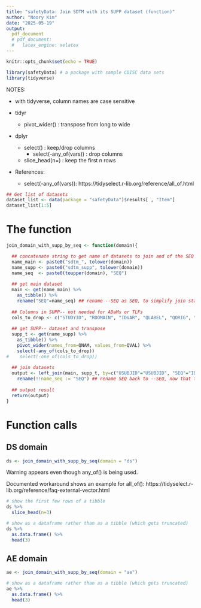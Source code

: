 ---
title: "safetyData: Join SDTM with its SUPP dataset (function)"
author: "Noory Kim"
date: "2025-05-19"
output: 
  pdf_document
  # pdf_document:
  #   latex_engine: xelatex
---

```{r setup, include=FALSE}
knitr::opts_chunk$set(echo = TRUE)
```

```{r libraries, message=FALSE}
library(safetyData) # a package with sample CDISC data sets
library(tidyverse)
```

NOTES: 

- with tidyverse, column names are case sensitive

- tidyr
  - pivot_wider() : transpose from long to wide

- dplyr 
  - select() : keep/drop columns
    - select(-any_of(vars)) : drop columns
  - slice_head(n=) : keep the first n rows
  
- References: 
  - select(-any_of(vars)): https://tidyselect.r-lib.org/reference/all_of.html

```{r datasets_in_safetyData}
## Get list of datasets
dataset_list <- data(package = "safetyData")$results[ , "Item"]
dataset_list[1:5]
```
# The function
```{r function}
join_domain_with_supp_by_seq <- function(domain){

  ## concatenate string to get name of datasets to join and of the SEQ variable
  name_main <- paste0("sdtm_", tolower(domain))
  name_supp <- paste0("sdtm_supp", tolower(domain))
  name_seq  <- paste0(toupper(domain), "SEQ")
  
  ## get main dataset
  main <- get(name_main) %>% 
    as_tibble() %>% 
    rename("SEQ"=name_seq) ## rename --SEQ as SEQ, to simplify join statement below
  
  ## Columns in SUPP-- not needed for ADaMs or TLFs 
  cols_to_drop <- c("STUDYID", "RDOMAIN", "IDVAR", "QLABEL", "QORIG", "QEVAL")
  
  ## get SUPP-- dataset and transpose
  supp_t <- get(name_supp) %>% 
    as_tibble() %>% 
    pivot_wider(names_from=QNAM, values_from=QVAL) %>% 
    select(-any_of(cols_to_drop))
#    select(-one_of(cols_to_drop))
  
  ## join datasets 
  output <- left_join(main, supp_t, by=c("USUBJID"="USUBJID", "SEQ"="IDVARVAL")) %>% 
    rename(!!name_seq := "SEQ") ## rename SEQ back to --SEQ, now that the join is done
  
  ## output result
  return(output)
}
```

# Function calls

## DS domain
```{r ds, message=FALSE}
ds <- join_domain_with_supp_by_seq(domain = "ds")
```

Warning appears even though any_of() is being used.

Documented workaround shows an example for all_of(): 
https://tidyselect.r-lib.org/reference/faq-external-vector.html

```{r ds_tibble}
# show the first few rows of a tibble
ds %>% 
  slice_head(n=3)
```

```{r ds_as_dataframe}
# show as a dataframe rather than as a tibble (which gets truncated)
ds %>% 
  as.data.frame() %>% 
  head(3)
```

## AE domain
```{r ae}
ae <- join_domain_with_supp_by_seq(domain = "ae")

# show as a dataframe rather than as a tibble (which gets truncated)
ae %>% 
  as.data.frame() %>% 
  head(3)
```
